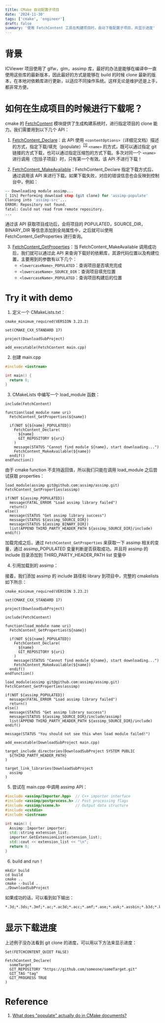 ```yaml
---
title: CMake 自动配置子项目
date: '2024-11-30'
tags: ['cmake', 'engineer']
draft: false
summary: '使用 FetchContent 工具在构建项目时，自动下载配置子项目，并显示进度'
---
```


# 背景

ICViewer 项目使用了 glfw，glm，assimp 库，最好的办法是能够在编译中一直使用这些库的最新版本，因此最好的方式是能够在 build 的时候 clone 最新的版本，在本地对依赖库进行更新，以适应不同操作系统。这样无论是维护还是上手，都非常方便。

# 如何在生成项目的时候进行下载呢？

cmake 的 [FetchContent](https://cmake.org/cmake/help/latest/module/FetchContent.html) 模块提供了生成构建系统时，进行指定项目的 clone 能力。我们需要用到以下几个 API：

1. [FetchContent_Declare](https://cmake.org/cmake/help/latest/module/FetchContent.html#command:fetchcontent_declare)：此 API 使用 `<contentOptions>`（详细见文档）描述的方式，指定下载/填充（populate）<sup><a href="#r1">[1]</a></sup> `<name>` 的方式，既可以通过指定 git 链接的方式下载，也可以通过指定压缩包的方式下载。多次对同一个 `<name>` 进行调用（包括子项目）时，只有第一个有效。该 API 不进行下载！

2. [FetchContent_MakeAvailable](https://cmake.org/cmake/help/latest/module/FetchContent.html#command:fetchcontent_makeavailable)：FetchContent_Declare 指定下载方式后，通过调用该 API 来进行下载。如果下载失败，对应的错误信息也会反映到控制台中，例如：

```bash
-- Downloading module assimp...
[ 11%] Performing download step (git clone) for 'assimp-populate'
Cloning into 'assimp-src'...
ERROR: Repository not found.
fatal: Could not read from remote repository.
...
```

通过该 API 获取项目成功后，会将项目的 POPULATED，SOURCE_DIR，BINARY_DIR 等信息添加到全局属性中，之后就可以使用 FetchContent_GetProperties 进行查询。

3. [FetchContent_GetProperties](https://cmake.org/cmake/help/latest/module/FetchContent.html#command:fetchcontent_getproperties)：当 FetchContent_MakeAvailable 调用成功后，我们就可以通过此 API 来查询下载好的依赖库，其源代码位置以及构建位置，主要用到的参数有以下几个：
   - `<lowercaseName>_POPULATED`：查询项目是否填充完成
   - `<lowercaseName>_SOURCE_DIR`：查询项目填充位置
   - `<lowercaseName>_POPULATED`：查询项目构建后的位置

# Try it with demo

1. 定义一个 CMakeLists.txt：

```CMakeLists
cmake_minimum_required(VERSION 3.23.2)

set(CMAKE_CXX_STANDARD 17)

project(DownloadSubProject)

add_executable(FetchContent main.cpp)
```

2. 创建 main.cpp

```cpp
#include <iostream>

int main() {
  return 0;
}
```

3. CMakeLists 中编写一个 load_module 函数：

```cmakelists
include(FetchContent)

function(load_module name uri)
  FetchContent_GetProperties(${name})

  if(NOT ${${name}_POPULATED})
    FetchContent_Declare(
      ${name}
      GIT_REPOSITORY ${uri}
    )
    message(STATUS "Cannot find module ${name}, start downloading...")
    FetchContent_MakeAvailable(${name})
  endif()
endfunction()
```

由于 cmake function 不支持返回值，所以我们只能在调用 load_module 之后尝试获取 properties：

```cmakelists
load_module(assimp git@github.com:assimp/assimp.git)
FetchContent_GetProperties(assimp)

if(NOT ${assimp_POPULATED})
  message(FATAL_ERROR "Load assimp library failed")
  return()
else()
  message(STATUS "Get assimp library success")
  message(STATUS ${assimp_SOURCE_DIR})
  message(STATUS ${assimp_BINARY_DIR})
  list(APPEND THIRD_PARTY_HEADER_PATH ${assimp_SOURCE_DIR}/include)
endif()
```

加载完成之后，通过 `FetchContent_GetProperties` 来获取一下 assimp 相关的变量，通过 assimp_POPULATED 变量判断是否获取成功。并且将 assimp 的 include 目录添加到 THIRD_PARTY_HEADER_PATH list 变量中

4. 引用加载到的 assimp：

接着，我们添加 assimp 的 include 路径和 library 到项目中，完整的 cmakelists 如下所示：

```cmakelists
cmake_minimum_required(VERSION 3.23.2)

set(CMAKE_CXX_STANDARD 17)

project(DownloadSubProject)

include(FetchContent)

function(load_module name uri)
  FetchContent_GetProperties(${name})

  if(NOT ${${name}_POPULATED})
    FetchContent_Declare(
      ${name}
      GIT_REPOSITORY ${uri}
    )
    message(STATUS "Cannot find module ${name}, start downloading...")
    FetchContent_MakeAvailable(${name})
  endif()
endfunction()

load_module(assimp git@github.com:assimp/assimp.git)
FetchContent_GetProperties(assimp)

if(NOT ${assimp_POPULATED})
  message(FATAL_ERROR "Load assimp library failed")
  return()
else()
  message(STATUS "Get assimp library success")
  message(STATUS ${assimp_SOURCE_DIR}/include/assimp)
  list(APPEND THIRD_PARTY_HEADER_PATH ${assimp_SOURCE_DIR}/include)
endif()

message(STATUS "You should not see this when load module failed!")

add_executable(DownloadSubProject main.cpp)

target_include_directories(DownloadSubProject SYSTEM PUBLIC
  ${THIRD_PARTY_HEADER_PATH}
)

target_link_libraries(DownloadSubProject
  assimp
)
```

5. 尝试在 main.cpp 中调用 assimp API：

```cpp
#include <assimp/Importer.hpp>  // C++ importer interface
#include <assimp/postprocess.h> // Post processing flags
#include <assimp/scene.h>       // Output data structure
#include <cstdio>
#include <iostream>

int main() {
  Assimp::Importer importer;
  std::string extension_list;
  importer.GetExtensionList(extension_list);
  std::cout << extension_list << "\n";
  return 0;
}
```

6. build and run！

```shell
mkdir build
cd build
cmake ..
cmake --build .
./DownloadSubProject
```

如果成功的话，可以看到如下输出：

```shell
*.3d;*.3ds;*.3mf;*.ac;*.ac3d;*.acc;*.amf;*.ase;*.ask;*.assbin;*.b3d;*.blend;*.bsp;*.bvh;*.cob;*.csm;*.dae;*.dxf;*.enff;*.fbx;*.glb;*.gltf;*.hmp;*.ifc;*.ifczip;*.iqm;*.irr;*.irrmesh;*.lwo;*.lws;*.lxo;*.md2;*.md3;*.md5anim;*.md5camera;*.md5mesh;*.mdc;*.mdl;*.mesh;*.mesh.xml;*.mot;*.ms3d;*.ndo;*.nff;*.obj;*.off;*.ogex;*.pk3;*.ply;*.pmx;*.prj;*.q3o;*.q3s;*.raw;*.scn;*.sib;*.smd;*.step;*.stl;*.stp;*.ter;*.uc;*.vta;*.x;*.x3d;*.x3db;*.xgl;*.xml;*.zae;*.zgl
```

# 显示下载进度

上述例子没办法看到 git clone 的进度，可以用以下方法来显示进度：

```cmakelists
Set(FETCHCONTENT_QUIET FALSE)

FetchContent_Declare(
  someTarget
  GIT_REPOSITORY "https://github.com/someone/someTarget.git"
  GIT_TAG "tag"
  GIT_PROGRESS TRUE
)
```

# Reference

1. <a id="r1" href="https://stackoverflow.com/questions/62809943/what-does-populate-actually-do-in-cmake-documents">What does "populate" actually do in CMake documents?</a>

